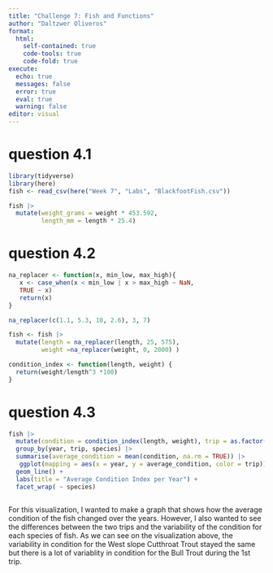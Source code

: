 ```yaml
---
title: "Challenge 7: Fish and Functions"
author: "Daltzwer Oliveros"
format:
  html: 
    self-contained: true
    code-tools: true 
    code-fold: true 
execute:
  echo: true
  messages: false
  error: true
  eval: true
  warning: false
editor: visual
---
```


# question 4.1

```r
library(tidyverse)
library(here)
fish <- read_csv(here("Week 7", "Labs", "BlackfootFish.csv"))
```

```r
fish |>
  mutate(weight_grams = weight * 453.592, 
         length_mm = length * 25.4)
```

# question 4.2

```r
na_replacer <- function(x, min_low, max_high){
   x <- case_when(x < min_low | x > max_high ~ NaN,
   TRUE ~ x)
   return(x)
}

na_replacer(c(1.1, 5.3, 10, 2.6), 3, 7)
```

```r
fish <- fish |>
  mutate(length = na_replacer(length, 25, 575), 
         weight =na_replacer(weight, 0, 2000) )
```

```r
condition_index <- function(length, weight) {
  return(weight/length^3 *100)
}
```

# question 4.3

```r
fish |>
  mutate(condition = condition_index(length, weight), trip = as.factor(trip)) |>
  group_by(year, trip, species) |>
  summarise(average_condition = mean(condition, na.rm = TRUE)) |>
   ggplot(mapping = aes(x = year, y = average_condition, color = trip)) +
  geom_line() + 
  labs(title = "Average Condition Index per Year") +
  facet_wrap( ~ species)
 

```

For this visualization, I wanted to make a graph that shows how the average condition of the fish changed over the years. However, I also wanted to see the differences between the two trips and the variability of the condition for each species of fish. As we can see on the visualization above, the variability in condition for the West slope Cutthroat Trout stayed the same but there is a lot of variablity in condition for the Bull Trout during the 1st trip.
